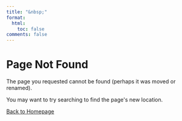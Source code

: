 ```yaml
---
title: "&nbsp;"
format:
  html:
    toc: false
comments: false
---
```


```{=html5}
<!DOCTYPE html>
<html>
<body>
  <div class="container">
    <h1 class="text-center">Page Not Found</h1>
    <div class="text-center">
      <p>The page you requested cannot be found (perhaps it was moved or renamed).</p>
      <p>You may want to try searching to find the page's new location.</p>
      <a href="/" class="btn btn-primary">Back to Homepage</a>
  </div>
</body>
</html>
```

